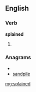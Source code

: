 ==English==

===Verb===
'''splained'''

# {{past of|[[splain]]}}

===Anagrams===
* {{alphagram|adeilnps}}
* [[sandpile#English|sandpile]]

[[mg:splained]]